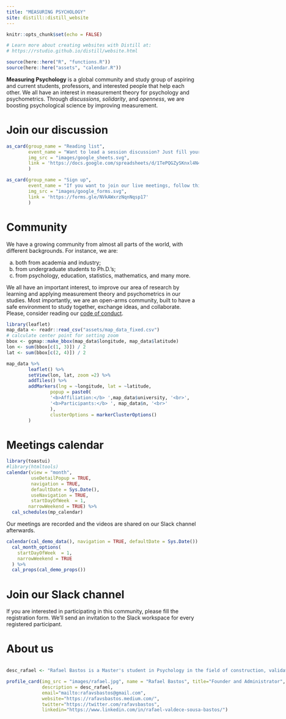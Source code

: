 ```yaml
---
title: "MEASURING PSYCHOLOGY"
site: distill::distill_website
---
```


```r
knitr::opts_chunk$set(echo = FALSE)

# Learn more about creating websites with Distill at:
# https://rstudio.github.io/distill/website.html

```

```r
source(here::here("R", "functions.R"))
source(here::here("assets", "calendar.R"))
```


**Measuring Psychology** is a global community and study group of aspiring and current students, professors, and interested people that help each other. We all have an interest in measurement theory for psychology and psychometrics. Through *discussions*, *solidarity*, and *openness*, we are boosting psychological science by improving measurement.

<div class="headers">
<h1>Join our discussion</h1>
</div>

```r
as_card(group_name = "Reading list",
        event_name = "Want to lead a session discussion? Just fill your name and contact info on the corresponding cell. Don't forget to register at the form below.",
        img_src = "images/google_sheets.svg",
        link = 'https://docs.google.com/spreadsheets/d/1TePQGZySKnxl4N48EBgCYNvXzML98W3DvcudhRJ3AvY/edit?usp=sharing'
        )
```

```r
as_card(group_name = "Sign up",
        event_name = "If you want to join our live meetings, follow this link to fill the registration form.",
        img_src = "images/google_forms.svg",
        link = 'https://forms.gle/NVkAWxrzNqnNqsp17'
        )
```

<div class="headers">
<h1>Community</h1>
</div>

We have a growing community from almost all parts of the world, with different backgrounds. For instance, we are: 

  a. both from academia and industry;  
  b. from undergraduate students to Ph.D.’s;  
  c. from psychology, education, statistics, mathematics, and many more.
  
We all have an important interest, to improve our area of research by learning and applying measurement theory and psychometrics in our studies. Most importantly, we are an open-arms community, built to have a safe environment to study together, exchange ideas, and collaborate. Please, consider reading our [code of conduct](coc.html).

```r
library(leaflet)
map_data <- readr::read_csv("assets/map_data_fixed.csv")
# calculate center point for setting zoom
bbox <- ggmap::make_bbox(map_data$longitude, map_data$latitude)
lon <- sum(bbox[c(1, 3)]) / 2
lat <- sum(bbox[c(2, 4)]) / 2

map_data %>% 
        leaflet() %>%
        setView(lon, lat, zoom =2) %>% 
        addTiles() %>% 
        addMarkers(lng = ~longitude, lat = ~latitude, 
                popup = paste0(
                '<b>Affiliation:</b> ',map_data$university, '<br>',
                '<b>Participants:</b> ', map_data$n, '<br>'
                ),
                clusterOptions = markerClusterOptions()
        )
```


<div class="headers">
<h1>Meetings calendar</h1>
</div>

```r
library(toastui)
#library(htmltools)
calendar(view = "month", 
         useDetailPopup = TRUE,
         navigation = TRUE,
         defaultDate = Sys.Date(),
         useNavigation = TRUE,
         startDayOfWeek  = 1, 
        narrowWeekend = TRUE) %>%
  cal_schedules(mp_calendar)

```

Our meetings are recorded and the videos are shared on our Slack channel afterwards.

```r
calendar(cal_demo_data(), navigation = TRUE, defaultDate = Sys.Date()) %>%
  cal_month_options(
    startDayOfWeek  = 1, 
    narrowWeekend = TRUE
  ) %>% 
  cal_props(cal_demo_props())
```

<div class="headers">
<h1>Join our Slack channel</h1>
</div>

If you are interested in participating in this community, please fill the registration form. We'll send an invitation to the Slack workspace for every registered participant.

<div class="headers">
<h1>About us</h1>
</div>


:::::::::::::: {.columns}
::: {.wrap width="50%"}


```r
desc_rafael <- "Rafael Bastos is a Master's student in Psychology in the field of construction, validation, and standardization of instruments at São Francisco University (Brazil). Works mainly on the following subjects: psychometrics, statistics, and quantitative methods."

profile_card(img_src = "images/rafael.jpg", name = "Rafael Bastos", title="Founder and Administrator", 
             description = desc_rafael, 
             email="mailto:rafavsbastos@gmail.com",
             website="https://rafavsbastos.medium.com/",
             twitter="https://twitter.com/rafavsbastos",
             linkedin="https://www.linkedin.com/in/rafael-valdece-sousa-bastos/")

``` 

:::
::: {.wrap width="50%"}

```r
desc_marwin <- "Marwin Carmo is a Master's student in Psychiatry at University of São Paulo (Brazil). Interested in:
sleep medicine, psychometrics, quantitative methods, open science, and R programming."

profile_card(img_src = "images/marwin.jpg", name = "Marwin Carmo", title = "Founder and Administrator",
             description = desc_marwin, 
             email="mailto:marwin@usp.br",
             website="https://marwincarmo.github.io/",
             twitter="https://twitter.com/marwincarmo",
             linkedin="https://www.linkedin.com/in/marwin-carmo/")
``` 

:::
::::::::::::::

